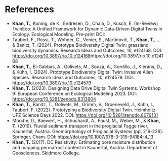 # References

- **Khan, T.**, Koning, de K., Endresen, D., Chala, D., Kusch, E. (In-Review) TwinEco: A Unified Framework for Dynamic Data-Driven Digital Twins in Ecology. Ecological Modeling. Pre-print DOI: 
- Taubert, F., Rossi, T., Wohner, C., Venier, S., Martinovič, T., **Khan, T.**, ... & Banitz, T. (2024). Prototype Biodiversity Digital Twin: grassland biodiversity dynamics. Research Ideas and Outcomes, 10, e124168. DOI: [https://doi.org/10.3897/rio.10.e124168]()https://doi.org/10.3897/rio.10.e124168
- **Khan, T.**, El-Gabbas, A., Golivets, M., Souza, A., Gordillo, J., Kierans, D., & Kühn, I. (2024). Prototype Biodiversity Digital Twin: Invasive Alien Species. Research Ideas and Outcomes, 10, e124579. DOI: [https://doi.org/10.3897/rio.10.e124579](https://doi.org/10.3897/rio.10.e124579)
- **Khan, T.** (2023). Designing Data Drive Digital Twin Systems. Workshop 9: European Conference on Ecological Modeling 2023. DOI: [https://doi.org/10.5281/zenodo.8313904](https://doi.org/10.5281/zenodo.8313904)
- **Khan, T.**, Banitz, T., Golivets, M., Grimm, V., Groeneveld, J., Kühn, I., Taubert, F. (2022). Prototyping a Biodiversity Digital Twin. Helmholtz-UFZ Science Days 2022. DOI: [https://doi.org/10.5281/zenodo.8079131](https://doi.org/10.5281/zenodo.8079131)
- Morche, D., Baewert, H., Schuchardt, A., Faust, M., Weber, M., & **Khan, T.** (2019). Fluvial sediment transport in the proglacial Fagge river, Kaunertal, Austria. Geomorphology of Proglacial Systems (pp. 219-229). Springer, Cham. DOI: [https://doi.org/10.1007/978-3-319-94184-4_13](https://doi.org/10.1007/978-3-319-94184-4_13)
- **Khan, T.** (2017). DC Resistivity: Estimating pore moisture distribution and mapping permafrost content in Kaunertal, Austria. Department of Geosciences. Skidmore College.
